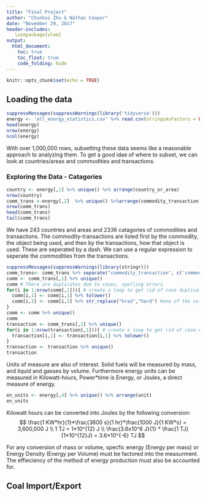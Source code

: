 ---
title: "Final Project"
author: "Chunhui Zhu & Nathan Cooper"
date: "November 29, 2017"
header-includes:
   \usepackage{ulem}
output: 
  html_document:
    toc: true
    toc_float: true
    code_folding: hide
---

```{r setup, include=FALSE}
knitr::opts_chunk$set(echo = TRUE)
```

## Loading the data

```{r load, eval=TRUE}
suppressMessages(suppressWarnings(library('tidyverse')))
energy <- 'all_energy_statistics.csv' %>% read.csv(stringsAsFactors = FALSE) %>% tbl_df()
head(energy)
nrow(energy)
ncol(energy)
```

With over 1,000,000 rows, subsetting these data seems like a reasonable approach to analyzing them. To get a good idae of where to subset, we can look at countries/areas and commodities and transactions.


### Exploring the Data - Catagories

```{r explore,eval=TRUE}
country <- energy[,1] %>% unique() %>% arrange(country_or_area)
nrow(country)
comm_trans <-energy[,2]  %>% unique() %>%arrange(commodity_transaction)
nrow(comm_trans)
head(comm_trans)
tail(comm_trans)
```

We have 243 countries and areas and 2336 catagories of commodities and transactions. The commodity-transactions are listed first by the commodity, the object being used, and then by the transactions, how that object is used. These are seperated by a dash. We can use a regular expression to seperate the commodities from the transactions. 

```{r comm, eval=TRUE}
suppressMessages(suppressWarnings(library(stringr)))
comm_trans<- comm_trans %>% separate("commodity_transaction", c('commodity', 'transaction'), " - ")
comm <- comm_trans[,1] %>% unique() 
comm # There are duplicates due to cases, spelling errors.
for(i in 1:nrow(comm[,1])){ # create a loop to get rid of case duplicates
  comm[i,1] <- comm[i,1] %>% tolower()
  comm[i,1] <- comm[i,1] %>% str_replace("hrad","hard") #one of the cells had a spelling error
}
comm <- comm %>% unique()
comm
transaction <- comm_trans[,2] %>% unique()
for(i in 1:nrow(transaction[,1])){ # create a loop to get rid of case duplicates
  transaction[i,1] <- transaction[i,1] %>% tolower()
}
transaction <- transaction %>% unique()
transaction
```

Units of measure are also of interest. Solid fuels will be measured by mass, and liquid and gasses by volume. Furthermore energy units can be measured in Kilowatt-hours, Power*time is Energy, or Joules, a direct measure of energy.

```{r, units, eval=TRUE}
en_units <- energy[,4] %>% unique() %>% arrange(unit)
en_units
```


Kilowatt hours can be converted into Joules by the following conversion:
$$
\frac{1 KW*hr}{1}*\frac{3600 s}{1 hr}*\frac{1000 J}{1 KW*s} = 3,600,000 J \\
1 TJ = 1*10^{12} J \\
\frac{3.6x10^6 J}{1} * \frac{1 TJ}{1*10^{12}J} = 3.6*10^{-6} TJ
$$

For any conversion of mass or volume, specfic energy (Energy per mass) or Energy Density (Energy per Volume) must be factored into the measurment. The effieciency of the method of energy production must also be accounted for.


## Coal Import/Export

